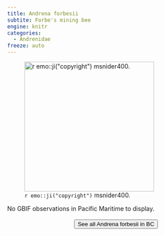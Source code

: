 ```yaml
---
title: Andrena forbesii
subtite: Forbe's mining bee
engine: knitr
categories:
  - Andrenidae
freeze: auto
---
```

![`r emo::ji("copyright")` msnider400.](https://inaturalist-open-data.s3.amazonaws.com/photos/200022316/medium.jpeg){height=300}



No GBIF observations in Pacific Maritime to display.
<br><br>
<center>


<a href="https://inaturalist.ca/observations?place_id=any&subview=map&taxon_id=198993"><button type="button" class="btn btn-secondary">See all Andrena forbesii in BC <i class="fa-solid fa-arrow-up-right-from-square"></i> </button></a>
</center>

